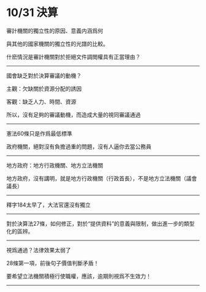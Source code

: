 # 10/31 決算

審計機關的獨立性的原因、意義内涵爲何

與其他的國家機關的獨立性的光譜的比較。

什麽情況是審計機關對於拒絕文件調閲權具有正當理由？

---

國會缺乏對於決算審議的動機？

主觀：欠缺關於資源分配的誘因

客觀：缺乏人力、時間、資源

所以，沒有足夠的審議動機，而造成大量的視同審議通過

---

憲法60條只是作爲最低標準

政府機關，絕對沒有負擔過重的問題，沒有人逼你去當公務員

---

地方政府：地方行政機關、地方立法機關

地方政府，沒有講明，就是地方行政機關（行政首長），不是地方立法機關（議會議長）

---

釋字184太早了，大法官還沒有獨立

---

對於決算法27條，如何修正，對於“提供資料”的意義與限制，做出進一步的類型化的區辨。

---

視爲通過？法律效果太弱了

28條第一項，前後句子價值判斷矛盾！

要希望立法機關積極行使職權，應該，逾期則視爲不生效力！

---


